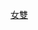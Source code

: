 {{Navbox
| name = 奥林匹克运动会乒乓球女子双打冠军
| title = [[File:Olympic rings.svg|30px]] [[奥林匹克运动会乒乓球比赛奖牌获得者列表#女子双打|奥林匹克运动会乒乓球比赛女子双打冠军]]
| titlestyle=background:gold;
| liststyle = text-align:left;
| listclass = plainlist
| list1 = {{div col|colwidth=15em}}
* [[1988年夏季奥林匹克运动会乒乓球比赛|1988年]]：{{flagicon|KOR|1984}} [[玄静和]] / [[梁英子]]
* [[1992年夏季奥林匹克运动会乒乓球比赛|1992年]]：{{flagicon|CHN}} [[邓亚萍]] / [[乔红]]
* [[1996年夏季奥林匹克运动会乒乓球比赛|1996年]]：{{flagicon|CHN}} [[邓亚萍]] / [[乔红]]
* [[2000年夏季奥林匹克运动会乒乓球比赛|2000年]]：{{flagicon|CHN}} [[李菊]] / [[王楠]]
* [[2004年夏季奥林匹克运动会乒乓球比赛|2004年]]：{{flagicon|CHN}} [[王楠]] / [[张怡宁]]
{{div col end}}
| below  = 奥运由[[2008年夏季奥林匹克运动会乒乓球比赛|2008年]]起取消女子雙打項目
| belowstyle=background:gold
}}<noinclude>
{{collapsible option}}
[[Category:奧林匹克運動會乒乓球比賽冠軍模板|女雙]]
</noinclude>